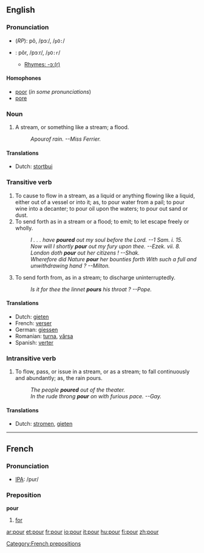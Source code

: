 ==English==

===Pronunciation===
*(''RP''): pô, /pɔː/, /<tt>pO:</tt>/
*{{US}}: pôr, /pɔːr/, /<tt>pO:r</tt>/
**[[rhymes:English:-ɔː(r)|Rhymes: -ɔː(r)]]

====Homophones====
*[[poor]] (''in some pronunciations'')
*[[pore]]

===Noun===
{{en-noun-reg}}

# {{rivers}} {{colloquial}} A stream, or something like a stream; a flood.
#:''A ''pour'' of rain. --Miss Ferrier.''

==== Translations ====
*Dutch: [[stortbui]] {{f}}


===Transitive verb===
{{en-infl-reg-consonant|pour||}} 

# To cause to flow in a stream, as a liquid or anything flowing like a liquid, either out of a vessel or into it; as, to pour water from a pail; to pour wine into a decanter; to pour oil upon the waters; to pour out sand or dust.
# To send forth as in a stream or a flood; to emit; to let escape freely or wholly.
#:''I . . . have '''poured''' out my soul before the Lord. --1     Sam. i. 15.''
#:''Now will I shortly '''pour''' out my fury upon thee. --Ezek. vii. 8.''
#:''London doth '''pour''' out her citizens !   --Shak.''
#:''Wherefore did Nature '''pour''' her bounties forth With such a full and unwithdrawing hand ?  --Milton.''
# To send forth from, as in a stream; to discharge uninterruptedly.
#:''Is it for thee the linnet '''pours''' his throat ? --Pope.''

==== Translations ====
*Dutch: [[gieten]]
*French: [[verser]]
*German: [[giessen]]
*Romanian: [[turna]], [[vărsa]]
*Spanish: [[verter]]

=== Intransitive verb ===
{{en-infl-reg-consonant|pour||}}

# To flow, pass, or issue in a stream, or as a stream; to fall continuously and abundantly; as, the rain pours.
#:''The people '''poured''' out of the theater.''
#:''In the rude throng '''pour''' on with furious pace. --Gay.''

==== Translations ====
*Dutch: [[stromen]], [[gieten]]

----

==French==
===Pronunciation===
*[[w:IPA|IPA]]: /pur/

===Preposition===
'''pour'''

#[[for]]
[[Category:French prepositions]]

[[ar:pour]]
[[et:pour]]
[[fr:pour]]
[[io:pour]]
[[it:pour]]
[[hu:pour]]
[[fi:pour]]
[[zh:pour]]